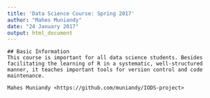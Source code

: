 ```yaml
---
title: 'Data Science Course: Spring 2017'
author: "Mahes Muniandy"
date: "24 January 2017"
output: html_document
---
```


```
## Basic Information
This course is important for all data science students. Besides facilitating the learning of R in a systematic, well-structured manner, it teaches important tools for version control and code maintenance.

Mahes Muniandy <https://github.com/muniandy/IODS-project>

```

